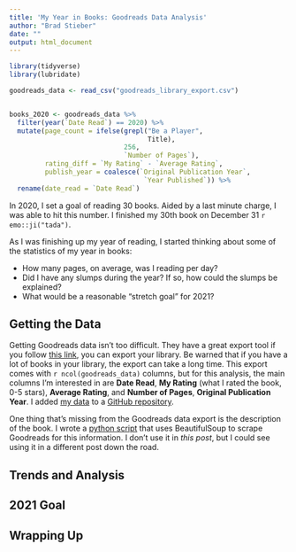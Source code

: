 ```yaml
---
title: 'My Year in Books: Goodreads Data Analysis'
author: "Brad Stieber"
date: ""
output: html_document
---
```


```r
library(tidyverse)
library(lubridate)

goodreads_data <- read_csv("goodreads_library_export.csv")


books_2020 <- goodreads_data %>%
  filter(year(`Date Read`) == 2020) %>%
  mutate(page_count = ifelse(grepl("Be a Player",
                                   Title),
                             256,
                             `Number of Pages`),
         rating_diff = `My Rating` - `Average Rating`,
         publish_year = coalesce(`Original Publication Year`,
                                  `Year Published`)) %>%
  rename(date_read = `Date Read`)
```


In 2020, I set a goal of reading 30 books. Aided by a last minute charge, I was able to hit this number. I finished my 30th book on December 31 `r emo::ji("tada")`.

As I was finishing up my year of reading, I started thinking about some of the statistics of my year in books:

- How many pages, on average, was I reading per day?
- Did I have any slumps during the year? If so, how could the slumps be explained?
- What would be a reasonable "stretch goal" for 2021?

## Getting the Data

Getting Goodreads data isn't too difficult. They have a great export tool if you follow [this link](https://www.goodreads.com/review/import), you can export your library. Be warned that if you have a lot of books in your library, the export can take a long time. This export comes with `r ncol(goodreads_data)` columns, but for this analysis, the main columns I'm interested in are __Date Read__, __My Rating__ (what I rated the book, 0-5 stars), __Average Rating__, and __Number of Pages__, __Original Publication Year__. I added [my data](https://github.com/bgstieber/files_for_blog/blob/master/goodreads-data-analysis/goodreads_library_export.csv) to a [GitHub repository](https://github.com/bgstieber/files_for_blog/tree/master/goodreads-data-analysis). 

One thing that's missing from the Goodreads data export is the description of the book. I wrote a [python script]() that uses BeautifulSoup to scrape Goodreads for this information. I don't use it in _this post_, but I could see using it in a different post down the road.



## Trends and Analysis


## 2021 Goal


## Wrapping Up